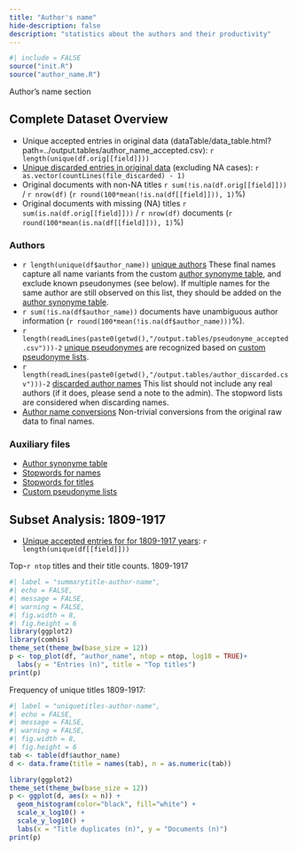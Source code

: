 ```yaml
---
title: "Author's name"
hide-description: false
description: "statistics about the authors and their productivity"
---
```


```r
#| include = FALSE
source("init.R")
source("author_name.R")
```

Author's name section

## Complete Dataset Overview

-   Unique accepted entries in original data (dataTable/data_table.html?path=../output.tables/author_name_accepted.csv): `r length(unique(df.orig[[field]]))`
-   [Unique discarded entries in original data](dataTable/data_table.html?path=../output.tables/author_name_accepted.csv) (excluding NA cases): `r as.vector(countLines(file_discarded) - 1)`
-   Original documents with non-NA titles `r sum(!is.na(df.orig[[field]]))` / `r nrow(df)` (`r round(100*mean(!is.na(df[[field]])), 1)`%)
-   Original documents with missing (NA) titles `r sum(is.na(df.orig[[field]]))` / `r nrow(df)` documents (`r round(100*mean(is.na(df[[field]])), 1)`%)

### Authors

-   `r length(unique(df$author_name))` [unique authors](dataTable/data_table.html?path=../output.tables/author_accepted.csv) These final names capture all name variants from the custom [author synonyme table](dataTable/data_table.html?path=../output.tables/ambiguous-authors.csv), and exclude known pseudonymes (see below). If multiple names for the same author are still observed on this list, they should be added on the [author synonyme table](dataTable/data_table.html?path=../output.tables/ambiguous-authors.csv).
-   `r sum(!is.na(df$author_name))` documents have unambiguous author information (`r round(100*mean(!is.na(df$author_name)))`%).
-   `r length(readLines(paste0(getwd(),"/output.tables/pseudonyme_accepted.csv")))-2` [unique pseudonymes](dataTable/data_table.html?path=../output.tables/pseudonyme_accepted.csv) are recognized based on [custom pseudonyme lists](dataTable/data_table.html?path=../output.tables/custom_pseudonymes.csv).
-   `r length(readLines(paste0(getwd(),"/output.tables/author_discarded.csv")))-2` [discarded author names](dataTable/data_table.html?path=../output.tables/author_discarded.csv) This list should not include any real authors (if it does, please send a note to the admin). The stopword lists are considered when discarding names.
-   [Author name conversions](dataTable/data_table.html?path=../output.tables/author_conversion_nontrivial.csv) Non-trivial conversions from the original raw data to final names.

### Auxiliary files

-   [Author synonyme table](dataTable/data_table.html?path=../output.tables/ambiguous-authors.csv)
-   [Stopwords for names](dataTable/data_table.html?path=../output.tables/stopwords_for_names.csv)
-   [Stopwords for titles](dataTable/data_table.html?path=../output.tables/stopwords_titles.csv)
-   [Custom pseudonyme lists](dataTable/data_table.html?path=../output.tables/custom_pseudonymes.csv)

## Subset Analysis: 1809-1917

-   [Unique accepted entries for for 1809-1917 years](dataTable/data_table.html?path=../output.tables/author_name_accepted_19.csv): `r length(unique(df[[field]]))`

Top-`r ntop` titles and their title counts. 1809-1917

```r
#| label = "summarytitle-author-name",
#| echo = FALSE,
#| message = FALSE,
#| warning = FALSE,
#| fig.width = 8,
#| fig.height = 6
library(ggplot2)
library(comhis)
theme_set(theme_bw(base_size = 12))
p <- top_plot(df, "author_name", ntop = ntop, log10 = TRUE)+
  labs(y = "Entries (n)", title = "Top titles")
print(p)
```

Frequency of unique titles 1809-1917:

```r
#| label = "uniquetitles-author-name",
#| echo = FALSE,
#| message = FALSE,
#| warning = FALSE,
#| fig.width = 8,
#| fig.height = 6
tab <- table(df$author_name)
d <- data.frame(title = names(tab), n = as.numeric(tab))

library(ggplot2)
theme_set(theme_bw(base_size = 12))
p <- ggplot(d, aes(x = n)) +
  geom_histogram(color="black", fill="white") +
  scale_x_log10() +
  scale_y_log10() +
  labs(x = "Title duplicates (n)", y = "Documents (n)")
print(p)
```

